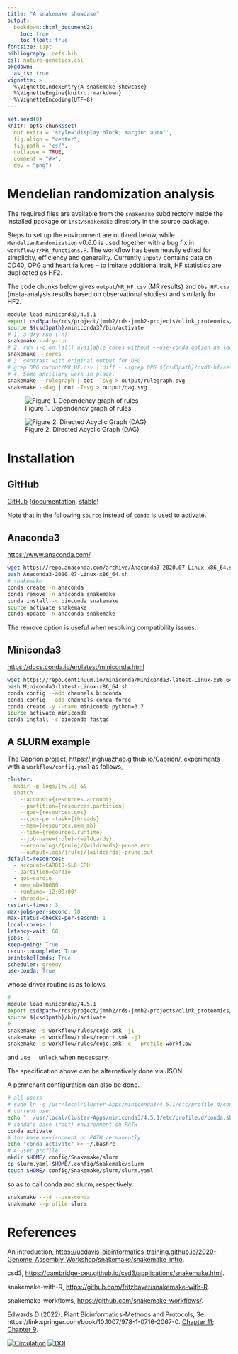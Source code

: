 ```yaml
---
title: "A snakemake showcase"
output:
  bookdown::html_document2:
    toc: true
    toc_float: true
fontsize: 11pt
bibliography: refs.bib
csl: nature-genetics.csl
pkgdown:
  as_is: true
vignette: >
  %\VignetteIndexEntry{A snakemake showcase}
  %\VignetteEngine{knitr::rmarkdown}
  %\VignetteEncoding{UTF-8}
---
```


```r
set.seed(0)
knitr::opts_chunk$set(
  out.extra = 'style="display:block; margin: auto"',
  fig.align = "center",
  fig.path = "es/",
  collapse = TRUE,
  comment = "#>",
  dev = "png")
```

# Mendelian randomization analysis

The required files are available from the `snakemake` subdirectory inside the installed package or `inst/snakemake` directory in the source package.

Steps to set up the environment are outlined below, while `MendelianRandomization` v0.6.0 is used together with a bug fix in `workflow/r/MR_functions.R`. The workflow has been heavily edited for simplicity, efficiency and generality.
Currently `input/` contains data on CD40, OPG and heart failures -- to imitate additional trait, HF statistics are duplicated as HF2.

The code chunks below gives `output`/`MR_HF.csv` (MR results) and `Obs_HF.csv` (meta-analysis results based on observational studies) and similarly for HF2.

```bash
module load miniconda3/4.5.1
export csd3path=/rds/project/jmmh2/rds-jmmh2-projects/olink_proteomics/scallop
source ${csd3path}/miniconda37/bin/activate
# 1. a dry run (-n).
snakemake --dry-run
# 2. run (-c on [all] available cores without --use-conda option as local packages are more up-to-date)
snakemake --cores
# 3. contrast with original output for OPG
# grep OPG output/MR_HF.csv | diff - <(grep OPG ${csd3path}/cvd1-hf/results/res_MR_aggregate.csv)
# 4. Some ancillary work in place.
snakemake --rulegraph | dot -Tsvg > output/rulegraph.svg
snakemake --dag | dot -Tsvg > output/dag.svg
```

![Figure 1. Dependency graph of rules](rulegraph.svg)

![Figure 2. Directed Acyclic Graph (DAG)](dag.svg)

# Installation

## GitHub

[GitHub](https://github.com/snakemake/snakemake) ([documentation](https://snakemake.github.io/), [stable](https://snakemake.readthedocs.io/en/stable/))

Note that in the following `source` instead of `conda` is used to activate.

## Anaconda3

[https://www.anaconda.com/](https://www.anaconda.com/)

```bash
wget https://repo.anaconda.com/archive/Anaconda3-2020.07-Linux-x86_64.sh
bash Anaconda3-2020.07-Linux-x86_64.sh
# snakemake
conda create -n anaconda
conda remove -n anaconda snakemake
conda install -c bioconda snakemake
source activate snakemake
conda update -n anaconda snakemake
```

The remove option is useful when resolving compatibility issues.

## Miniconda3

[https://docs.conda.io/en/latest/miniconda.html](https://docs.conda.io/en/latest/miniconda.html)

```bash
wget https://repo.continuum.io/miniconda/Miniconda3-latest-Linux-x86_64.sh
bash Miniconda3-latest-Linux-x86_64.sh
conda config --add channels bioconda
conda config --add channels conda-forge
conda create -y --name miniconda python=3.7
source activate miniconda
conda install -c bioconda fastqc
```

## A SLURM example

The Caprion project, [https://jinghuazhao.github.io/Caprion/](https://jinghuazhao.github.io/Caprion/),
experiments with a `workflow/config.yaml` as follows,

```yaml
cluster:
  mkdir -p logs/{rule} &&
  sbatch
    --account={resources.account}
    --partition={resources.partition}
    --qos={resources.qos}
    --cpus-per-task={threads}
    --mem={resources.mem_mb}
    --time={resources.runtime}
    --job-name={rule}-{wildcards}
    --error=logs/{rule}/{wildcards}-prune.err
    --output=logs/{rule}/{wildcards}-prune.out
default-resources:
  - account=CARDIO-SL0-CPU
  - partition=cardio
  - qos=cardio
  - mem_mb=10000
  - runtime='12:00:00'
  - threads=1
restart-times: 3
max-jobs-per-second: 10
max-status-checks-per-second: 1
local-cores: 1
latency-wait: 60
jobs: 1
keep-going: True
rerun-incomplete: True
printshellcmds: True
scheduler: greedy
use-conda: True
```

whose driver routine is as follows,

```bash
#
module load miniconda3/4.5.1
export csd3path=/rds/project/jmmh2/rds-jmmh2-projects/olink_proteomics/scallop/miniconda37
source ${csd3path}/bin/activate
#
snakemake -s workflow/rules/cojo.smk -j1
snakemake -s workflow/rules/report.smk -j1
snakemake -s workflow/rules/cojo.smk -c --profile workflow
```

and use `--unlock` when necessary.

The specification above can be alternatively done via JSON.

A permenant configuration can also be done.

```bash
# all users
# sudo ln -s /usr/local/Cluster-Apps/miniconda3/4.5.1/etc/profile.d/conda.sh /etc/profile.d/conda.sh
# current user
echo ". /usr/local/Cluster-Apps/miniconda3/4.5.1/etc/profile.d/conda.sh" >> ~/.bashrc
# conda's base (root) environment on PATH
conda activate
# the base environment on PATH permanently
echo "conda activate" >> ~/.bashrc
# A user profile
mkdir $HOME/.config/Snakemake/slurm
cp slurm.yaml $HOME/.config/Snakemake/slurm
touch $HOME/.config/Snakemake/slurm/slurm.yaml
```

so as to call conda and slurm, respectively.

```bash
snakemake --j4 --use-conda
snakemake --profile slurm
```

# References

An introduction, [https://ucdavis-bioinformatics-training.github.io/2020-Genome_Assembly_Workshop/snakemake/snakemake_intro](https://ucdavis-bioinformatics-training.github.io/2020-Genome_Assembly_Workshop/snakemake/snakemake_intro).

csd3, [https://cambridge-ceu.github.io/csd3/applications/snakemake.html](https://cambridge-ceu.github.io/csd3/applications/snakemake.html).

snakemake-with-R, [https://github.com/fritzbayer/snakemake-with-R](https://github.com/fritzbayer/snakemake-with-R).

snakemake-workflows, [https://github.com/snakemake-workflows/](https://github.com/snakemake-workflows/).

Edwards D (2022). Plant Bioinformatics-Methods and Protocols, 3e. https://link.springer.com/book/10.1007/978-1-0716-2067-0. [Chapter 11](https://link.springer.com/protocol/10.1007/978-1-0716-2067-0_11); [Chapter 9](https://link.springer.com/protocol/10.1007/978-1-0716-2067-0_9).

[![Circulation](https://www.ahajournals.org/pb-assets/images/logos/circ-logo-1526571039097.svg)](https://www.ahajournals.org/doi/10.1161/CIRCULATIONAHA.121.056663)
[![DOI](https://zenodo.org/badge/429122036.svg)](https://zenodo.org/badge/latestdoi/429122036)
